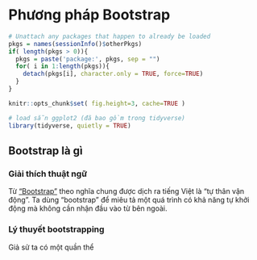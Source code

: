 
# Phương pháp Bootstrap

```r
# Unattach any packages that happen to already be loaded
pkgs = names(sessionInfo()$otherPkgs)
if( length(pkgs > 0)){
  pkgs = paste('package:', pkgs, sep = "")
  for( i in 1:length(pkgs)){
    detach(pkgs[i], character.only = TRUE, force=TRUE)
  }
}

knitr::opts_chunk$set( fig.height=3, cache=TRUE )
```





```r
# load sẵn ggplot2 (đã bao gồm trong tidyverse)
library(tidyverse, quietly = TRUE)
```

## Bootstrap là gì

### Giải thích thuật ngữ

Từ ["Bootstrap"](https://en.wikipedia.org/wiki/Bootstrapping) theo nghĩa chung được dịch ra tiếng Việt là "tự thân vận động". Ta dùng "bootstrap" để miêu tả một quá trình có khả năng tự khởi động mà không cần nhận đầu vào từ bên ngoài.

### Lý thuyết bootstrapping

Giả sử ta có một quần thể 
